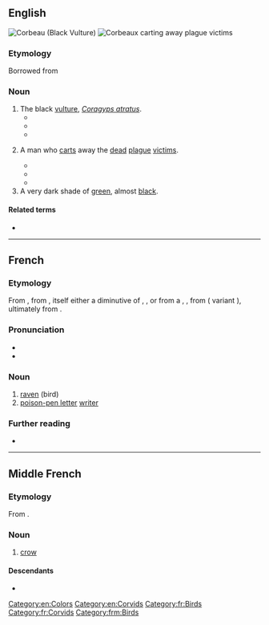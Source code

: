 ==English==
[[File:Black Vulture RWD2013A.jpg|thumb|Corbeau (Black Vulture)]]
[[File:Plague; carting the dead, by Moynet Wellcome L0004076.jpg|thumb|Corbeaux carting away plague victims]]

===Etymology===
Borrowed from {{bor|en|fr|corbeau||raven}}

===Noun===
{{en-noun|corbeaux}}

# The black [[vulture]], ''[[Coragyps atratus]]''.
#* {{quote-book|en|year=2011|title=A Way in the World |author=V. S. Naipaul  |page= |ISBN=1743295839 |passage=The local '''corbeaux''', black, heavy, hunched, hopped about the slopes of rubbish; the children of the shanty town ran between the traffic on the rubbish-strewn highway to get to the dump.  }}
#* {{quote-book|en|year=2014 |title=Night Calypso |author=Lawrence Scott  |page= |ISBN=0749017570 |passage=A whale man, if you see a whale. It beach. It taking up the whole of La Tinta. You not see the '''corbeaux'''? The Marines say they think it must be dead. }}
#* {{quote-book|en|year=2016 |title=Prospero's Daughter  |author=Elizabeth Nunez  |page=317 |ISBN=1617755427 |passage=Across the blue sky, a big black bird, a vulture, a '''corbeau'''. It swooped down low and landed, its long, ringed legs trembling as it anchored itself on the branch of a thick-trunked tree. Around it, more '''corbeaux''', cemetery gargoyles guarding the dead. }}
# {{lb|en|historic}} A man who [[cart]]s away the [[dead]] [[plague]] [[victim]]s.
#* {{quote-book|en|year=1972|title=Population and social change  |author=David Victor Glass & Roger Revelle |page=234 |ISBN= |passage=By 8 August, it was necessary to conscript beggars to bury the dead because the '''corbeaux''', special bearers of plague-striken corpses, no longer sufficed for the task.  }}
#* {{quote-book|en|year=2001|title=A Social History of the Cloister |author= |page=212 |ISBN=0773522220 |passage=The next day she died and her body was removed by the '''corbeaux''' (the men who carted away the dead) - an ignominious death like that of Jesus Christ, wrote the annalist. }}
#* {{quote-book|en|year=2012 |title=The Culture of Disaster  |author=Marie-Hélène Huet  |page=28 |ISBN=0226358216 |passage=By late summer, the magistrates themselves admitted their helplessness. They called in the notorious and dreaded '''corbeaux'''—convicts promised a commutation of their sentence in exchange for performing the dangerous task of removing the bodies. }}
# A very dark shade of [[green]], almost [[black]].

====Related terms====
* {{l|en|corbie}}

[[Category:en:Colors]]
[[Category:en:Corvids]]

----

==French==

===Etymology===
From {{inh|fr|frm|corbeau}}, from {{inh|fr|fro|corbel}}, itself either a diminutive of {{m|fro|corp||raven}}, {{m|fro|corf}}, or from a {{inh|fr|LL.|corbellus}}, {{m|la|corvellus}}, from {{inh|fr|la|corvus}} ({{inh|fr|VL.|-}} variant {{m|la|*corbus}}), ultimately from {{inh|fr|ine-pro|*ḱorh₂wós}}.

===Pronunciation===
* {{fr-IPA}}
* {{audio|fr|Fr-corbeau.ogg|Audio}}

===Noun===
{{fr-noun|m|x|f=corbelle}}

# [[raven]] (bird)
# [[poison-pen letter]] [[writer]]

===Further reading===
* {{R:TLFi}}

[[Category:fr:Birds]]
[[Category:fr:Corvids]]

----

==Middle French==

===Etymology===
From {{inh|frm|fro|corbel}}.

===Noun===
{{frm-noun|m|corbeaulx}}

# [[crow]] {{gloss|bird}}

====Descendants====
* {{desc|fr|corbeau}}

[[Category:frm:Birds]]